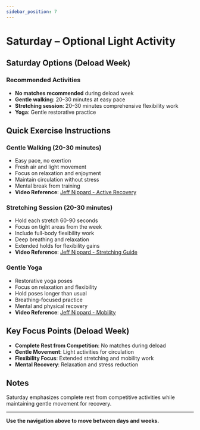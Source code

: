 ```yaml
---
sidebar_position: 7
---
```



<WorkoutNav weekNumber={4} />

# Saturday – Optional Light Activity

## Saturday Options (Deload Week)

### Recommended Activities
- **No matches recommended** during deload week
- **Gentle walking**: 20–30 minutes at easy pace
- **Stretching session**: 20–30 minutes comprehensive flexibility work
- **Yoga**: Gentle restorative practice

## Quick Exercise Instructions

### Gentle Walking (20-30 minutes)
- Easy pace, no exertion
- Fresh air and light movement
- Focus on relaxation and enjoyment
- Maintain circulation without stress
- Mental break from training
- **Video Reference**: [Jeff Nippard - Active Recovery](https://www.youtube.com/watch?v=Kl0ht3ow8TQ)

### Stretching Session (20-30 minutes)
- Hold each stretch 60-90 seconds
- Focus on tight areas from the week
- Include full-body flexibility work
- Deep breathing and relaxation
- Extended holds for flexibility gains
- **Video Reference**: [Jeff Nippard - Stretching Guide](https://www.youtube.com/watch?v=8wPpK6xW9s8)

### Gentle Yoga
- Restorative yoga poses
- Focus on relaxation and flexibility
- Hold poses longer than usual
- Breathing-focused practice
- Mental and physical recovery
- **Video Reference**: [Jeff Nippard - Mobility](https://www.youtube.com/watch?v=8wPpK6xW9s8)

## Key Focus Points (Deload Week)

- **Complete Rest from Competition**: No matches during deload
- **Gentle Movement**: Light activities for circulation
- **Flexibility Focus**: Extended stretching and mobility work
- **Mental Recovery**: Relaxation and stress reduction

## Notes

Saturday emphasizes complete rest from competitive activities while maintaining gentle movement for recovery.

---

**Use the navigation above to move between days and weeks.**
